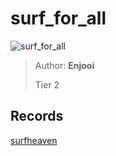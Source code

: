 
# surf_for_all

![surf_for_all](https://raw.githubusercontent.com/Sayt123/SurfMapPics/Maps-and-bonuses/csgo/surf_for_all.jpg)

> Author: **Enjooi**
>
> Tier 2

## Records

[surfheaven](https://surfheaven.eu/map/surf_for_all)

